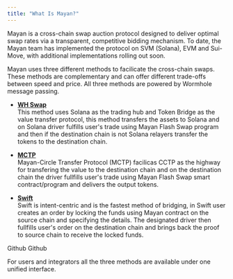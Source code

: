 ```yaml
---
title: "What Is Mayan?"
---
```


Mayan is a cross-chain swap auction protocol designed to deliver optimal swap rates via a transparent, competitive bidding mechanism. To date, the Mayan team has implemented the protocol on SVM (Solana), EVM and Sui-Move, with additional implementations rolling out soon.

Mayan uses three different methods to facilicate the cross-chain swaps. These methods are complementary and can offer different trade-offs between speed and price. All three methods are powered by Wormhole message passing.

* [**WH Swap**](/architecture/wh-swap)<br/>This method uses Solana as the trading hub and Token Bridge as the value transfer protocol, this method transfers the assets to Solana and on Solana driver fulfills user's trade using Mayan Flash Swap program and then if the destination chain is not Solana relayers transfer the tokens to the destination chain.

* [**MCTP**](/architecture/mctp)<br/>Mayan-Circle Transfer Protocol (MCTP) facilicas CCTP as the highway for transfering the value to the destination chain and on the destination chain the driver fullfills user's trade using Mayan Flash Swap smart contract/program and delivers the output tokens.

* [**Swift**](/architecture/swift)<br/>Swift is intent-centric and is the fastest method of bridging, in Swift user creates an order by locking the funds using Mayan contract on the source chain and specifying the details. The designated driver then fullfills user's order on the destination chain and brings back the proof to source chain to receive the locked funds.

<Card color="#000000" title="GitHub - mayan-finance/swap-sdk: npm package for sending cross-chain swap transactions" icon="github" href="https://github.com/mayan-finance/swap-sdk" horizontal>
  Github
</Card>

<Card color="#000000" title="GitHub - mayan-finance/swap-bridge: Contracts for publishing and verifying cross-chain swap messages using Wormhole message passing and token bridge" icon="github" href="https://github.com/mayan-finance/swap-bridge" horizontal>
  Github
</Card>

For users and integrators all the three methods are available under one unified interface.
